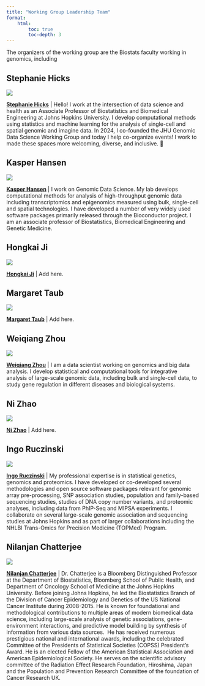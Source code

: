 ```yaml
---
title: "Working Group Leadership Team"
format:
    html:
        toc: true
        toc-depth: 3
---
```


The organizers of the working group are the Biostats faculty working in genomics, including 

## Stephanie Hicks

::: {layout="[21,79]" .profile-header}

![](images/stephanie_hicks.png){.profile-pic}

[**Stephanie Hicks**](https://www.stephaniehicks.com) | Hello! I work at the intersection of data science and health as an Associate Professor of Biostatistics and Biomedical Engineering at Johns Hopkins University. I develop computational methods using statistics and machine learning for the analysis of single-cell and spatial genomic and imagine data. In 2024, I co-founded the JHU Genomic Data Science Working Group and today I help co-organize events! I work to made these spaces more welcoming, diverse, and inclusive. 🌱

:::

## Kasper Hansen

::: {layout="[21,79]" .profile-header}

![](images/kasper_hansen.png){.profile-pic}

[**Kasper Hansen**](https://www.hansenlab.org) | I work on Genomic Data Science. My lab develops computational methods for analysis of high-throughput genomic data including transcriptomics and epigenomics measured using bulk, single-cell and spatial technologies. I have developed a number of very widely used software packages primarily released through the Bioconductor project. I am an associate professor of Biostatistics, Biomedical Engineering and Genetic Medicine. 

:::

## Hongkai Ji

::: {layout="[21,79]" .profile-header}

![](images/hongkai_ji.jpg){.profile-pic}

[**Hongkai Ji**](https://jilab.org) | Add here. 

:::

## Margaret Taub

::: {layout="[21,79]" .profile-header}

![](images/margaret_taub.png){.profile-pic}

[**Margaret Taub**](https://publichealth.jhu.edu/faculty/2744/margaret-taub) | Add here. 

:::


## Weiqiang Zhou

::: {layout="[21,79]" .profile-header}

![](images/weiqiang_zhou.jpg){.profile-pic}

[**Weiqiang Zhou**](https://www.weiqiangzhou.com) | I am a data scientist working on genomics and big data analysis. I develop statistical and computational tools for integrative analysis of large-scale genomic data, including bulk and single-cell data, to study gene regulation in different diseases and biological systems. 

:::



## Ni Zhao

::: {layout="[21,79]" .profile-header}

![](images/ni_zhao.png){.profile-pic}

[**Ni Zhao**](https://www.biostat.jhsph.edu/~nzhao/) | Add here. 

:::


## Ingo Ruczinski

::: {layout="[21,79]" .profile-header}

![](images/ingo_ruczinski.jpg){.profile-pic}

[**Ingo Ruczinski**](https://biostat.jhsph.edu/~iruczins/) | My professional expertise is in statistical genetics, genomics and proteomics. I have developed or co-developed several methodologies and open source software packages relevant for genomic array pre-processing, SNP association studies, population and family-based sequencing studies, studies of DNA copy number variants, and proteomic analyses, including data from PhIP-Seq and MIPSA experiments. I collaborate on several large-scale genomic association and sequencing studies at Johns Hopkins and as part of larger collaborations including the NHLBI Trans-Omics for Precision Medicine (TOPMed) Program.

:::

## Nilanjan Chatterjee

::: {layout="[21,79]" .profile-header}

![](images/nilanjan_chatterjee.png){.profile-pic}

[**Nilanjan Chatterjee**](https://publichealth.jhu.edu/faculty/1826/nilanjan-chatterjee) | Dr. Chatterjee is a Bloomberg Distinguished Professor at the Department of Biostatistics, Bloomberg School of Public Health, and Department of Oncology School of Medicine at the Johns Hopkins University. Before joining Johns Hopkins, he led the Biostatistics Branch of the Division of Cancer Epidemiology and Genetics of the US National Cancer Institute during 2008-2015. He is known for foundational and methodological contributions to multiple areas of modern biomedical data science, including large-scale analysis of genetic associations, gene-environment interactions, and predictive model building by synthesis of information from various data sources.  He has received numerous prestigious national and international awards, including the celebrated Committee of the Presidents of Statistical Societies (COPSS) President’s Award. He is an elected Fellow of the American Statistical Association and American Epidemiological Society. He serves on the scientific advisory committee of the Radiation Effect Research Foundation, Hiroshima, Japan and the Population and Prevention Research Committee of the foundation of Cancer Research UK.

:::


